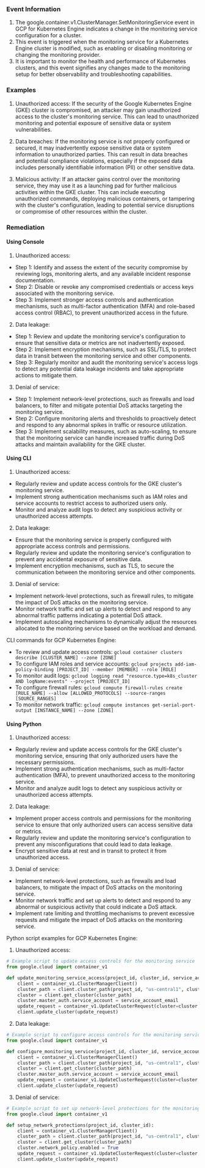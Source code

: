 
### Event Information

1. The google.container.v1.ClusterManager.SetMonitoringService event in GCP for Kubernetes Engine indicates a change in the monitoring service configuration for a cluster.
2. This event is triggered when the monitoring service for a Kubernetes Engine cluster is modified, such as enabling or disabling monitoring or changing the monitoring provider.
3. It is important to monitor the health and performance of Kubernetes clusters, and this event signifies any changes made to the monitoring setup for better observability and troubleshooting capabilities.


### Examples

1. Unauthorized access: If the security of the Google Kubernetes Engine (GKE) cluster is compromised, an attacker may gain unauthorized access to the cluster's monitoring service. This can lead to unauthorized monitoring and potential exposure of sensitive data or system vulnerabilities.

2. Data breaches: If the monitoring service is not properly configured or secured, it may inadvertently expose sensitive data or system information to unauthorized parties. This can result in data breaches and potential compliance violations, especially if the exposed data includes personally identifiable information (PII) or other sensitive data.

3. Malicious activity: If an attacker gains control over the monitoring service, they may use it as a launching pad for further malicious activities within the GKE cluster. This can include executing unauthorized commands, deploying malicious containers, or tampering with the cluster's configuration, leading to potential service disruptions or compromise of other resources within the cluster.

### Remediation

#### Using Console

1. Unauthorized access:
- Step 1: Identify and assess the extent of the security compromise by reviewing logs, monitoring alerts, and any available incident response documentation.
- Step 2: Disable or revoke any compromised credentials or access keys associated with the monitoring service.
- Step 3: Implement stronger access controls and authentication mechanisms, such as multi-factor authentication (MFA) and role-based access control (RBAC), to prevent unauthorized access in the future.

2. Data leakage:
- Step 1: Review and update the monitoring service's configuration to ensure that sensitive data or metrics are not inadvertently exposed.
- Step 2: Implement encryption mechanisms, such as SSL/TLS, to protect data in transit between the monitoring service and other components.
- Step 3: Regularly monitor and audit the monitoring service's access logs to detect any potential data leakage incidents and take appropriate actions to mitigate them.

3. Denial of service:
- Step 1: Implement network-level protections, such as firewalls and load balancers, to filter and mitigate potential DoS attacks targeting the monitoring service.
- Step 2: Configure monitoring alerts and thresholds to proactively detect and respond to any abnormal spikes in traffic or resource utilization.
- Step 3: Implement scalability measures, such as auto-scaling, to ensure that the monitoring service can handle increased traffic during DoS attacks and maintain availability for the GKE cluster.

#### Using CLI

1. Unauthorized access:
- Regularly review and update access controls for the GKE cluster's monitoring service.
- Implement strong authentication mechanisms such as IAM roles and service accounts to restrict access to authorized users only.
- Monitor and analyze audit logs to detect any suspicious activity or unauthorized access attempts.

2. Data leakage:
- Ensure that the monitoring service is properly configured with appropriate access controls and permissions.
- Regularly review and update the monitoring service's configuration to prevent any accidental exposure of sensitive data.
- Implement encryption mechanisms, such as TLS, to secure the communication between the monitoring service and other components.

3. Denial of service:
- Implement network-level protections, such as firewall rules, to mitigate the impact of DoS attacks on the monitoring service.
- Monitor network traffic and set up alerts to detect and respond to any abnormal traffic patterns indicating a potential DoS attack.
- Implement autoscaling mechanisms to dynamically adjust the resources allocated to the monitoring service based on the workload and demand.

CLI commands for GCP Kubernetes Engine:
- To review and update access controls: `gcloud container clusters describe [CLUSTER_NAME] --zone [ZONE]`
- To configure IAM roles and service accounts: `gcloud projects add-iam-policy-binding [PROJECT_ID] --member [MEMBER] --role [ROLE]`
- To monitor audit logs: `gcloud logging read "resource.type=k8s_cluster AND logName:events" --project [PROJECT_ID]`
- To configure firewall rules: `gcloud compute firewall-rules create [RULE_NAME] --allow [ALLOWED_PROTOCOLS] --source-ranges [SOURCE_RANGES]`
- To monitor network traffic: `gcloud compute instances get-serial-port-output [INSTANCE_NAME] --zone [ZONE]`

#### Using Python

1. Unauthorized access:
- Regularly review and update access controls for the GKE cluster's monitoring service, ensuring that only authorized users have the necessary permissions.
- Implement strong authentication mechanisms, such as multi-factor authentication (MFA), to prevent unauthorized access to the monitoring service.
- Monitor and analyze audit logs to detect any suspicious activity or unauthorized access attempts.

2. Data leakage:
- Implement proper access controls and permissions for the monitoring service to ensure that only authorized users can access sensitive data or metrics.
- Regularly review and update the monitoring service's configuration to prevent any misconfigurations that could lead to data leakage.
- Encrypt sensitive data at rest and in transit to protect it from unauthorized access.

3. Denial of service:
- Implement network-level protections, such as firewalls and load balancers, to mitigate the impact of DoS attacks on the monitoring service.
- Monitor network traffic and set up alerts to detect and respond to any abnormal or suspicious activity that could indicate a DoS attack.
- Implement rate limiting and throttling mechanisms to prevent excessive requests and mitigate the impact of DoS attacks on the monitoring service.

Python script examples for GCP Kubernetes Engine:
1. Unauthorized access:
```python
# Example script to update access controls for the monitoring service
from google.cloud import container_v1

def update_monitoring_service_access(project_id, cluster_id, service_account_email):
    client = container_v1.ClusterManagerClient()
    cluster_path = client.cluster_path(project_id, "us-central1", cluster_id)
    cluster = client.get_cluster(cluster_path)
    cluster.master_auth.service_account = service_account_email
    update_request = container_v1.UpdateClusterRequest(cluster=cluster, update_mask={"paths": ["master_auth.service_account"]})
    client.update_cluster(update_request)
```

2. Data leakage:
```python
# Example script to configure access controls for the monitoring service
from google.cloud import container_v1

def configure_monitoring_service(project_id, cluster_id, service_account_email):
    client = container_v1.ClusterManagerClient()
    cluster_path = client.cluster_path(project_id, "us-central1", cluster_id)
    cluster = client.get_cluster(cluster_path)
    cluster.master_auth.service_account = service_account_email
    update_request = container_v1.UpdateClusterRequest(cluster=cluster, update_mask={"paths": ["master_auth.service_account"]})
    client.update_cluster(update_request)
```

3. Denial of service:
```python
# Example script to set up network-level protections for the monitoring service
from google.cloud import container_v1

def setup_network_protections(project_id, cluster_id):
    client = container_v1.ClusterManagerClient()
    cluster_path = client.cluster_path(project_id, "us-central1", cluster_id)
    cluster = client.get_cluster(cluster_path)
    cluster.network_policy.enabled = True
    update_request = container_v1.UpdateClusterRequest(cluster=cluster, update_mask={"paths": ["network_policy.enabled"]})
    client.update_cluster(update_request)
```


